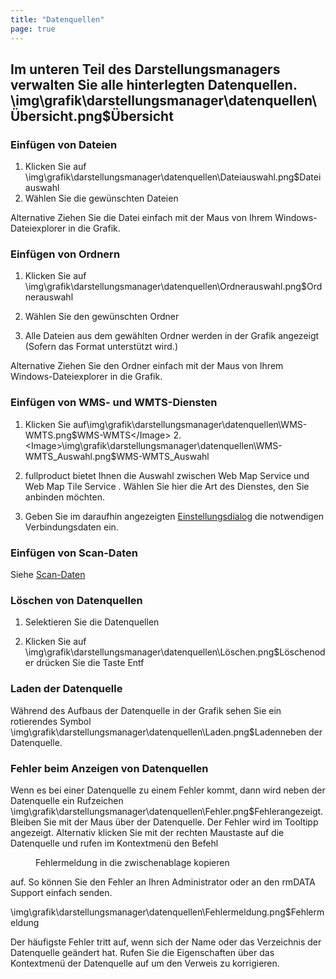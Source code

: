 ```yaml
---
title: "Datenquellen"
page: true
---
```

## Im unteren Teil des Darstellungsmanagers verwalten Sie alle hinterlegten Datenquellen.<Image>\img\grafik\darstellungsmanager\datenquellen\Übersicht.png$Übersicht</Image>

### Einf&#252;gen von Dateien

1. Klicken Sie auf<Image>\img\grafik\darstellungsmanager\datenquellen\Dateiauswahl.png$Dateiauswahl</Image>
2.  W&#228;hlen Sie die gew&#252;nschten Dateien



Alternative
 Ziehen Sie die Datei einfach mit der Maus von Ihrem Windows-Dateiexplorer in die Grafik.

###  Einf&#252;gen von Ordnern

1.  Klicken Sie auf<Image>\img\grafik\darstellungsmanager\datenquellen\Ordnerauswahl.png$Ordnerauswahl</Image>
2.  W&#228;hlen Sie den gew&#252;nschten Ordner

3.  Alle Dateien aus dem gew&#228;hlten Ordner werden in der Grafik angezeigt (Sofern das Format unterst&#252;tzt wird.)



Alternative
 Ziehen Sie den Ordner einfach mit der Maus von Ihrem Windows-Dateiexplorer in die Grafik.

###  Einf&#252;gen von WMS- und WMTS-Diensten

1.  Klicken Sie auf<Image>\img\grafik\darstellungsmanager\datenquellen\WMS-WMTS.png$WMS-WMTS</Image>
2.<Image>\img\grafik\darstellungsmanager\datenquellen\WMS-WMTS_Auswahl.png$WMS-WMTS_Auswahl</Image>
3. <Placeholder>fullproduct</Placeholder> bietet Ihnen die Auswahl zwischen <Italic> Web Map Service </Italic>  und <Italic> Web Map Tile Service </Italic> . W&#228;hlen Sie hier die Art des Dienstes, den Sie anbinden m&#246;chten.

4. Geben Sie im daraufhin angezeigten 
[Einstellungsdialog](../../darstellungsmanager/datenquellen/wms-,wmts-dienste)
 die notwendigen Verbindungsdaten ein.





### Einf&#252;gen von Scan-Daten
Siehe [Scan-Daten](../../darstellungsmanager/datenquellen/scan-daten)


### L&#246;schen von Datenquellen

1. Selektieren Sie die Datenquellen

2. Klicken Sie auf<Image>\img\grafik\darstellungsmanager\datenquellen\Löschen.png$Löschen</Image>oder dr&#252;cken Sie die Taste <Border>Entf</Border> 



### Laden der Datenquelle
W&#228;hrend des Aufbaus der Datenquelle in der Grafik sehen Sie ein rotierendes Symbol<Image>\img\grafik\darstellungsmanager\datenquellen\Laden.png$Laden</Image>neben der Datenquelle.

### Fehler beim Anzeigen von Datenquellen
Wenn es bei einer Datenquelle zu einem Fehler kommt, dann wird neben der Datenquelle ein Rufzeichen<Image>\img\grafik\darstellungsmanager\datenquellen\Fehler.png$Fehler</Image>angezeigt.
<Success>
Bleiben Sie mit der Maus &#252;ber der Datenquelle. Der Fehler wird im Tooltipp angezeigt. Alternativ klicken Sie mit der rechten Maustaste auf die Datenquelle und rufen im Kontextmen&#252; den Befehl  <Menu>Fehlermeldung in die zwischenablage kopieren</Menu>  auf. So k&#246;nnen Sie den Fehler an Ihren Administrator oder an den rmDATA Support einfach senden.

<Image>\img\grafik\darstellungsmanager\datenquellen\Fehlermeldung.png$Fehlermeldung</Image>
</Success>

<Success>
Der h&#228;ufigste Fehler tritt auf, wenn sich der Name oder das Verzeichnis der Datenquelle ge&#228;ndert hat. Rufen Sie die Eigenschaften &#252;ber das Kontextmen&#252; der Datenquelle auf um den Verweis zu korrigieren.
</Success>



